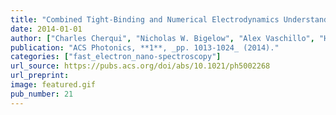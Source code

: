 ```yaml
---
title: "Combined Tight-Binding and Numerical Electrodynamics Understanding of the STEM/EELS Magneto-optical Responses of Aromatic Plasmon-Supporting Metal Oligomers"
date: 2014-01-01
author: ["Charles Cherqui", "Nicholas W. Bigelow", "Alex Vaschillo", "Harrison Goldwyn", "David J. Masiello"]
publication: "ACS Photonics, **1**, _pp. 1013-1024_ (2014)."
categories: ["fast_electron_nano-spectroscopy"]
url_source: https://pubs.acs.org/doi/abs/10.1021/ph5002268
url_preprint: 
image: featured.gif
pub_number: 21
---
```

